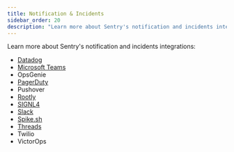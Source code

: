 ```yaml
---
title: Notification & Incidents
sidebar_order: 20
description: "Learn more about Sentry's notification and incidents integrations."
---
```


Learn more about Sentry's notification and incidents integrations:

- [Datadog](https://docs.datadoghq.com/integrations/sentry/)
- [Microsoft Teams](/product/integrations/notification-incidents/msteams/)
- OpsGenie
- [PagerDuty](/product/integrations/notification-incidents/pagerduty/)
- Pushover
- [Rootly](/product/integrations/notification-incidents/rootly/)
- [SIGNL4](/product/integrations/notification-incidents/signl4/)  
- [Slack](/product/integrations/notification-incidents/slack/)
- [Spike.sh](/product/integrations/notification-incidents/spikesh/)
- [Threads](/product/integrations/notification-incidents/threads/)
- Twilio
- VictorOps
